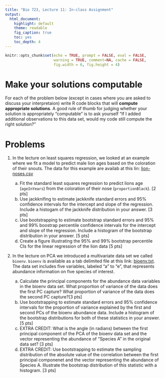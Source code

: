 ```yaml
---
title: "Bio 723, Lecture 11: In-class Assignment"
output:
  html_document:
    highlight: default
    theme: readable
    fig_caption: true
    toc: yes
    toc_depth: 4
---
```


```r
knitr::opts_chunk$set(echo = TRUE, prompt = FALSE, eval = FALSE, 
                      warning = TRUE, comment=NA, cache = FALSE,
                      fig.width = 6, fig.height = 4)
```

# Make your solutions computable

For each of the problem below (except in cases where you are asked to discuss your interpretaion) write R code blocks that will **compute appropriate solutions**. A good rule of thumb for judging whether your solution is appropriately "computable" is to ask yourself "If I added additional observations to this data set, would my code still compute the right solution?"



# Problems

1. In the lecture on least squares regression, we looked at an example where we fit a model to predict male lion ages based on the coloration of their snouts. The data for this example are availab at this lin: [lion-noses.csv](https://github.com/bio304-class/bio304-fall2017/raw/master/datasets/ABD-lion-noses.csv)

    a.  Fit the standard least squares regression to predict lions age (`ageInYears`) from the coloration of their nose (`proportionBlack`). [2 pts]
    b. Use jackknifing to estimate jackknife standard errors and 95% confidence intervals for the intercept and slope of the regression. Include a histogam of the jackknife distribution in your answer. [3 pts]
    c. Use bootstrapping to estimate bootstrap standard errors and 95% and 99% boostrap percentile confidence intervals for the intercept and slope of the regression. Include a histogram of the bootstrap distribution in your answer. [5 pts]
    d. Create a figure illustrating the 95% and 99% bootstrap percentile CIs for the linear regression of the lion data [5 pts]


2. In the lecture on PCA we introduced a multivariate data set we called `bioenv`. `bioenv` is available as a tab delimited file at this link: [bioenv.txt](https://github.com/Bio723-class/example-datasets/raw/master/bioenv.txt).  The data set includes five variables, labeled "a" to "e", that represents abundance information on five species of interest.
    a. Calculate the principal components for the abundance data variables in the bioenv data set.  What proportion of variance of the data does the first PC capture? What proportion of variance of the data does the second PC capture?[3 pts]
    b.  Use bootstrapping to estimate standard errors and 95% confidence intervals for the proportion of variance explained by the first and second PCs of the bioenv abundance data. Include a histogram of the bootstrap distributions for both of these statistics in your answer. [5 pts]
    c. EXTRA CREDIT:  What is the angle (in radians) between the first principal component of the PCA of the bioenv data set and the vector representing the abundance of "Species A" in the original data set? [3 pts]
    d. EXTRA CREDIT:  Use bootstrapping to estimate the sampling distribution of the absolute value of the correlation between the first principal componenet and the vector representing the abundance of Species A.  Illustrate the bootstrap distribution of this statistic with a histogram. [3 pts]

